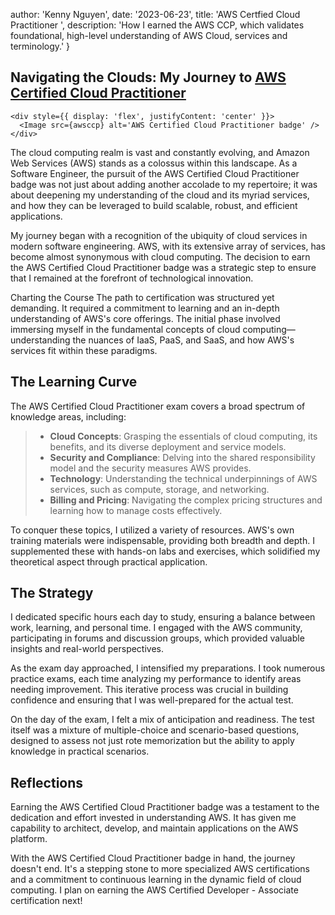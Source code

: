   author: 'Kenny Nguyen',
date: '2023-06-23',
  title: 'AWS Certfied Cloud Practitioner ',
  description:
    'How I earned the AWS CCP, which validates foundational, high-level understanding of AWS Cloud, services and terminology.'
}


## Navigating the Clouds: My Journey to <a href="https://www.credly.com/badges/0091cb4f-1105-42e3-b116-c11cd51cc48e/public_url" target="_blank">AWS Certified Cloud Practitioner</a>

    <div style={{ display: 'flex', justifyContent: 'center' }}>
      <Image src={awsccp} alt='AWS Certified Cloud Practitioner badge' />
    </div>


The cloud computing realm is vast and constantly evolving, and Amazon Web Services (AWS) stands as a colossus within this landscape. As a Software Engineer, the pursuit of the AWS Certified Cloud Practitioner badge was not just about adding another accolade to my repertoire; it was about deepening my understanding of the cloud and its myriad services, and how they can be leveraged to build scalable, robust, and efficient applications.


My journey began with a recognition of the ubiquity of cloud services in modern software engineering. AWS, with its extensive array of services, has become almost synonymous with cloud computing. The decision to earn the AWS Certified Cloud Practitioner badge was a strategic step to ensure that I remained at the forefront of technological innovation.

Charting the Course
The path to certification was structured yet demanding. It required a commitment to learning and an in-depth understanding of AWS's core offerings. The initial phase involved immersing myself in the fundamental concepts of cloud computing—understanding the nuances of IaaS, PaaS, and SaaS, and how AWS's services fit within these paradigms.

## The Learning Curve
The AWS Certified Cloud Practitioner exam covers a broad spectrum of knowledge areas, including:

> - **Cloud Concepts**: Grasping the essentials of cloud computing, its benefits, and its diverse deployment and service models.
> - **Security and Compliance**: Delving into the shared responsibility model and the security measures AWS provides.
> - **Technology**: Understanding the technical underpinnings of AWS services, such as compute, storage, and networking.
> - **Billing and Pricing**: Navigating the complex pricing structures and learning how to manage costs effectively.

To conquer these topics, I utilized a variety of resources. AWS's own training materials were indispensable, providing both breadth and depth. I supplemented these with hands-on labs and exercises, which solidified my theoretical aspect through practical application.

## The Strategy
I dedicated specific hours each day to study, ensuring a balance between work, learning, and personal time. I engaged with the AWS community, participating in forums and discussion groups, which provided valuable insights and real-world perspectives.

As the exam day approached, I intensified my preparations. I took numerous practice exams, each time analyzing my performance to identify areas needing improvement. This iterative process was crucial in building confidence and ensuring that I was well-prepared for the actual test.

On the day of the exam, I felt a mix of anticipation and readiness. The test itself was a mixture of multiple-choice and scenario-based questions, designed to assess not just rote memorization but the ability to apply knowledge in practical scenarios.

## Reflections
Earning the AWS Certified Cloud Practitioner badge was a testament to the dedication and effort invested in understanding AWS. It has given me capability to architect, develop, and maintain applications on the AWS platform.

With the AWS Certified Cloud Practitioner badge in hand, the journey doesn't end. It's a stepping stone to more specialized AWS certifications and a commitment to continuous learning in the dynamic field of cloud computing. I plan on earning the AWS Certified Developer - Associate certification next!